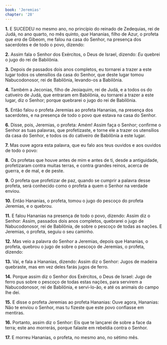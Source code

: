```yaml
---
book: 'Jeremias'
chapter: '28'
---
```


**1.** E SUCEDEU no mesmo ano, no princípio do reinado de Zedequias, rei de Judá, no ano quarto, no mês quinto, *que* Hananias, filho de Azur, o profeta que *era* de Gibeom, me falou na casa do Senhor, na presença dos sacerdotes e de todo o povo, dizendo:

**2.** Assim fala o Senhor dos Exércitos, o Deus de Israel, dizendo: *Eu* quebrei o jugo do rei de Babilônia.

**3.** Depois de passados dois anos completos, eu tornarei a trazer a este lugar todos os utensílios da casa do Senhor, que deste lugar tomou Nabucodonosor, rei de Babilônia, levando-os a Babilônia.

**4.** Também a Jeconias, filho de Jeoiaquim, rei de Judá, e a todos os do cativeiro de Judá, que entraram em Babilônia, eu tornarei a trazer a este lugar, diz o Senhor; porque quebrarei o jugo do rei de Babilônia.

**5.** Então falou o profeta Jeremias ao profeta Hananias, na presença dos sacerdotes, e na presença de todo o povo que estava na casa do Senhor.

**6.** Disse, pois, Jeremias, o profeta: Amém! Assim faça o Senhor; confirme o Senhor as tuas palavras, que profetizaste, e torne ele a trazer os utensílios da casa do Senhor, e todos os do cativeiro de Babilônia a este lugar.

**7.** Mas ouve agora esta palavra, que eu falo aos teus ouvidos e aos ouvidos de todo o povo:

**8.** Os profetas que houve antes de mim e antes de ti, desde a antiguidade, profetizaram contra muitas terras, e contra grandes reinos, acerca de guerra, e de mal, e de peste.

**9.** O profeta que profetizar de paz, quando se cumprir a palavra desse profeta, será conhecido como o profeta a quem o Senhor na verdade enviou.

**10.** Então Hananias, o profeta, tomou o jugo do pescoço do profeta Jeremias, e o quebrou.

**11.** E falou Hananias na presença de todo o povo, dizendo: Assim diz o Senhor: Assim, passados dois anos completos, quebrarei o jugo de Nabucodonosor, rei de Babilônia, de sobre o pescoço de todas as nações. E Jeremias, o profeta, seguiu o seu caminho.

**12.** Mas veio a palavra do Senhor a Jeremias, depois que Hananias, o profeta, quebrou o jugo de sobre o pescoço de Jeremias, o profeta, dizendo:

**13.** Vai, e fala a Hananias, dizendo: Assim diz o Senhor: Jugos de madeira quebraste, mas em vez deles farás jugos de ferro.

**14.** Porque assim diz o Senhor dos Exércitos, o Deus de Israel: Jugo de ferro pus sobre o pescoço de todas estas nações, para servirem a Nabucodonosor, rei de Babilônia, e servi-lo-ão, e até os animais do campo lhe dei.

**15.** E disse o profeta Jeremias ao profeta Hananias: Ouve agora, Hananias: Não te enviou o Senhor, mas tu fizeste que este povo confiasse em mentiras.

**16.** Portanto, assim diz o Senhor: Eis que te lançarei de sobre a face da terra; este ano morrerás, porque falaste em rebeldia contra o Senhor.

**17.** E morreu Hananias, o profeta, no mesmo ano, no sétimo mês.